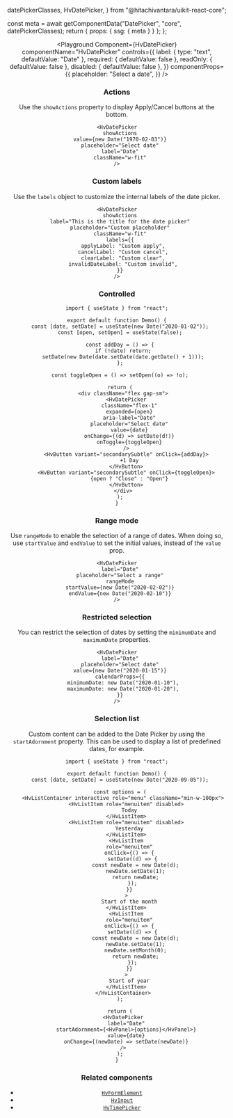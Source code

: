   datePickerClasses,
  HvDatePicker,
} from "@hitachivantara/uikit-react-core";



  const meta = await getComponentData("DatePicker", "core", datePickerClasses);
  return { props: { ssg: { meta } } };
};

<Header />

<Playground
  Component={HvDatePicker}
  componentName="HvDatePicker"
  controls={{
    label: { type: "text", defaultValue: "Date" },
    required: { defaultValue: false },
    readOnly: { defaultValue: false },
    disabled: { defaultValue: false },
  }}
  componentProps={{
    placeholder: "Select a date",
  }}
/>

### Actions

Use the `showActions` property to display Apply/Cancel buttons at the bottom.

```tsx live
<HvDatePicker
  showActions
  value={new Date("1970-02-03")}
  placeholder="Select date"
  label="Date"
  className="w-fit"
/>
```

### Custom labels

Use the `labels` object to customize the internal labels of the date picker.

```tsx live
<HvDatePicker
  showActions
  label="This is the title for the date picker"
  placeholder="Custom placeholder"
  className="w-fit"
  labels={{
    applyLabel: "Custom apply",
    cancelLabel: "Custom cancel",
    clearLabel: "Custom clear",
    invalidDateLabel: "Custom invalid",
  }}
/>
```

### Controlled

```tsx live
import { useState } from "react";

export default function Demo() {
  const [date, setDate] = useState(new Date("2020-01-02"));
  const [open, setOpen] = useState(false);

  const addDay = () => {
    if (!date) return;
    setDate(new Date(date.setDate(date.getDate() + 1)));
  };

  const toggleOpen = () => setOpen((o) => !o);

  return (
    <div className="flex gap-sm">
      <HvDatePicker
        className="flex-1"
        expanded={open}
        aria-label="Date"
        placeholder="Select date"
        value={date}
        onChange={(d) => setDate(d!)}
        onToggle={toggleOpen}
      />
      <HvButton variant="secondarySubtle" onClick={addDay}>
        +1 Day
      </HvButton>
      <HvButton variant="secondarySubtle" onClick={toggleOpen}>
        {open ? "Close" : "Open"}
      </HvButton>
    </div>
  );
}
```

### Range mode

Use `rangeMode` to enable the selection of a range of dates. When doing so, use `startValue` and `endValue` to set the initial values, instead of the `value` prop.

```tsx live
<HvDatePicker
  label="Date"
  placeholder="Select a range"
  rangeMode
  startValue={new Date("2020-02-02")}
  endValue={new Date("2020-02-10")}
/>
```

### Restricted selection

You can restrict the selection of dates by setting the `minimumDate` and `maximumDate` properties.

```tsx live
<HvDatePicker
  label="Date"
  placeholder="Select date"
  value={new Date("2020-01-15")}
  calendarProps={{
    minimumDate: new Date("2020-01-10"),
    maximumDate: new Date("2020-01-20"),
  }}
/>
```

### Selection list

Custom content can be added to the Date Picker by using the `startAdornment` property. This can be used to display a list of predefined dates, for example.

```tsx live
import { useState } from "react";

export default function Demo() {
  const [date, setDate] = useState(new Date("2020-09-05"));

  const options = (
    <HvListContainer interactive role="menu" className="min-w-100px">
      <HvListItem role="menuitem" disabled>
        Today
      </HvListItem>
      <HvListItem role="menuitem" disabled>
        Yesterday
      </HvListItem>
      <HvListItem
        role="menuitem"
        onClick={() => {
          setDate((d) => {
            const newDate = new Date(d);
            newDate.setDate(1);
            return newDate;
          });
        }}
      >
        Start of the month
      </HvListItem>
      <HvListItem
        role="menuitem"
        onClick={() => {
          setDate((d) => {
            const newDate = new Date(d);
            newDate.setDate(1);
            newDate.setMonth(0);
            return newDate;
          });
        }}
      >
        Start of year
      </HvListItem>
    </HvListContainer>
  );

  return (
    <HvDatePicker
      label="Date"
      startAdornment={<HvPanel>{options}</HvPanel>}
      value={date}
      onChange={(newDate) => setDate(newDate)}
    />
  );
}
```

### Related components

- [`HvFormElement`](/components/form-element)
- [`HvInput`](/components/input)
- [`HvTimePicker`](/components/time-picker)
